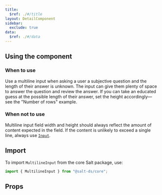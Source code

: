 ```yaml
---
title:
  $ref: ./#/title
layout: DetailComponent
sidebar:
  exclude: true
data:
  $ref: ./#/data
---
```


## Using the component

### When to use

Use a multiline input when asking a user a subjective question and the length of their answer is unknown. The input can give them plenty of space to answer the question and review the answer. If you can take an educated guess at the possible length of their answer, set the height accordingly—see the "Number of rows" example.

### When not to use

Multiline input field width and height should always reflect the amount of content expected in the field. If the content is unlikely to exceed a single line, always use [`Input`](../input).

## Import

To import `MultilineInput` from the core Salt package, use:

```js
import { MultilineInput } from "@salt-ds/core";
```

## Props

<PropsTable componentName="MultilineInput" />
